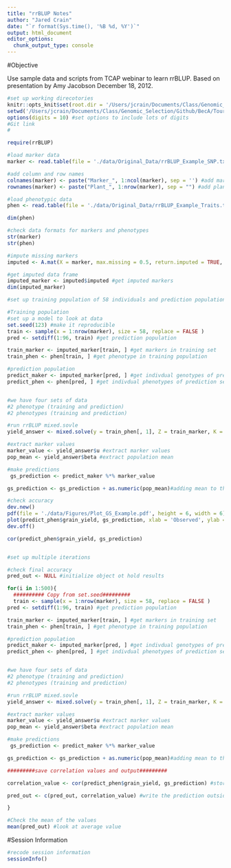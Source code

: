 ```yaml
---
title: "rrBLUP Notes"
author: "Jared Crain"
date: "`r format(Sys.time(), '%B %d, %Y')`"
output: html_document
editor_options: 
  chunk_output_type: console
---
```


#Objective

Use sample data and scripts from TCAP webinar to learn rrBLUP.  Based on presentation by Amy Jacobson December 18, 2012.

```r
#set up working direcotories
knitr::opts_knit$set(root.dir = '/Users/jcrain/Documents/Class/Genomic_Selection/Github/BecA/Tour_rrBLUP/')
setwd('/Users/jcrain/Documents/Class/Genomic_Selection/Github/BecA/Tour_rrBLUP/')
options(digits = 10) #set options to include lots of digits
#Git link
#

require(rrBLUP)
```

```r
#load marker data
marker <- read.table(file = './data/Original_Data/rrBLUP_Example_SNP.txt', header = FALSE) #load marker data

#add column and row names
colnames(marker) <- paste("Marker_", 1:ncol(marker), sep = '') #add marker column name
rownames(marker) <- paste("Plant_", 1:nrow(marker), sep = "") #add plant name

#load phenotypic data
phen <- read.table(file = './data/Original_Data/rrBLUP_Example_Traits.txt', header = TRUE) #load phenotypic data

dim(phen)
```

```r
#check data formats for markers and phenotypes
str(marker)
str(phen)

#impute missing markers
imputed <- A.mat(X = marker, max.missing = 0.5, return.imputed = TRUE, impute.method = 'mean') #imputes with the mean value and discards markers with more than 50% missing data

#get imputed data frame
imputed_marker <- imputed$imputed #get imputed markers
dim(imputed_marker)

```

```r
#set up training population of 58 individuals and prediction population

#Training population
#set up a model to look at data
set.seed(123) #make it reproducible
train <- sample(x = 1:nrow(marker), size = 58, replace = FALSE )
pred <- setdiff(1:96, train) #get prediction population

train_marker <- imputed_marker[train, ] #get markers in training set
train_phen <- phen[train, ] #get phenotype in training population

#prediction population
predict_maker <- imputed_marker[pred, ] #get indivdual genotypes of prediction data set
predict_phen <- phen[pred, ] #get indivdual phenotypes of prediction set


#we have four sets of data
#2 phenotype (training and prediction)
#2 phenotypes (training and prediction)

#run rrBLUP mixed.sovle
yield_answer <- mixed.solve(y = train_phen[, 1], Z = train_marker, K = NULL, SE = FALSE, return.Hinv = FALSE) #mixed mode.

#extract marker values
marker_value <- yield_answer$u #extract marker values
pop_mean <- yield_answer$beta #extract population mean

#make predictions
 gs_prediction <- predict_maker %*% marker_value

gs_prediction <- gs_prediction + as.numeric(pop_mean)#adding mean to the population

#check accuracy
dev.new()
pdf(file = './data/Figures/Plot_GS_Example.pdf', height = 6, width = 6)
plot(predict_phen$grain_yield, gs_prediction, xlab = 'Observed', ylab = 'GS Prediction')
dev.off()

cor(predict_phen$grain_yield, gs_prediction)


#set up multiple iterations

#check final accuracy
pred_out <- NULL #initialize object ot hold results

for(i in 1:500){
  ########## Copy from set.seed#########
  train <- sample(x = 1:nrow(marker), size = 58, replace = FALSE )
pred <- setdiff(1:96, train) #get prediction population

train_marker <- imputed_marker[train, ] #get markers in training set
train_phen <- phen[train, ] #get phenotype in training population

#prediction population
predict_maker <- imputed_marker[pred, ] #get indivdual genotypes of prediction data set
predict_phen <- phen[pred, ] #get indivdual phenotypes of prediction set


#we have four sets of data
#2 phenotype (training and prediction)
#2 phenotypes (training and prediction)

#run rrBLUP mixed.sovle
yield_answer <- mixed.solve(y = train_phen[, 1], Z = train_marker, K = NULL, SE = FALSE, return.Hinv = FALSE) #mixed mode.

#extract marker values
marker_value <- yield_answer$u #extract marker values
pop_mean <- yield_answer$beta #extract population mean

#make predictions
 gs_prediction <- predict_maker %*% marker_value

gs_prediction <- gs_prediction + as.numeric(pop_mean)#adding mean to the population

#########save correlation values and output#########

correlation_value <- cor(predict_phen$grain_yield, gs_prediction) #store correlation value in a variable

pred_out <- c(pred_out, correlation_value) #write the prediction outside of the loop

}

#Check the mean of the values
mean(pred_out) #look at average value


```


#Session Information

```r
#recode session information
sessionInfo()
```